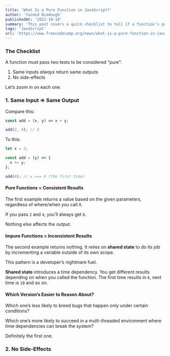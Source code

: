 ```yaml
---
title: 'What Is a Pure Function in JavaScript?'
author: 'Yazeed Bzadough'
publishedAt: '2022-10-18'
summary: 'This post covers a quick checklist to tell if a function’s pure or not.'
tags: 'JavaScript'
url: 'https://www.freecodecamp.org/news/what-is-a-pure-function-in-javascript-acb887375dfe/'
---
```


### The Checklist

A function must pass two tests to be considered “pure”:

1.  Same inputs _always_ return same outputs
2.  No side-effects

Let’s zoom in on each one.

### 1\. Same Input => Same Output

Compare this:

```js
const add = (x, y) => x + y;

add(2, 4); // 6
```

To this:

```js
let x = 2;

const add = (y) => {
  x += y;
};

add(4); // x === 6 (the first time)
```

#### Pure Functions = Consistent Results

The first example returns a value based on the given parameters, regardless of where/when you call it.

If you pass `2` and `4`, you’ll always get `6`.

Nothing else affects the output.

#### Impure Functions = Inconsistent Results

The second example returns nothing. It relies on **shared state** to do its job by incrementing a variable outside of its own scope.

This pattern is a developer’s nightmare fuel.

**Shared state** introduces a time dependency. You get different results depending on when you called the function. The first time results in `6`, next time is `10` and so on.

#### Which Version’s Easier to Reason About?

Which one’s less likely to breed bugs that happen only under certain conditions?

Which one’s more likely to succeed in a multi-threaded environment where time dependencies can break the system?

Definitely the first one.

### 2\. No Side-Effects
